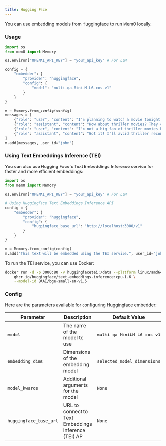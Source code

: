 ```yaml
---
title: Hugging Face
---
```


You can use embedding models from Huggingface to run Mem0 locally.

### Usage

```python
import os
from mem0 import Memory

os.environ["OPENAI_API_KEY"] = "your_api_key" # For LLM

config = {
    "embedder": {
        "provider": "huggingface",
        "config": {
            "model": "multi-qa-MiniLM-L6-cos-v1"
        }
    }
}

m = Memory.from_config(config)
messages = [
    {"role": "user", "content": "I'm planning to watch a movie tonight. Any recommendations?"},
    {"role": "assistant", "content": "How about thriller movies? They can be quite engaging."},
    {"role": "user", "content": "I'm not a big fan of thriller movies but I love sci-fi movies."},
    {"role": "assistant", "content": "Got it! I'll avoid thriller recommendations and suggest sci-fi movies in the future."}
]
m.add(messages, user_id="john")
```

### Using Text Embeddings Inference (TEI)

You can also use Hugging Face's Text Embeddings Inference service for faster and more efficient embeddings:

```python
import os
from mem0 import Memory

os.environ["OPENAI_API_KEY"] = "your_api_key" # For LLM

# Using HuggingFace Text Embeddings Inference API
config = {
    "embedder": {
        "provider": "huggingface",
        "config": {
            "huggingface_base_url": "http://localhost:3000/v1"
        }
    }
}

m = Memory.from_config(config)
m.add("This text will be embedded using the TEI service.", user_id="john")
```

To run the TEI service, you can use Docker:

```bash
docker run -d -p 3000:80 -v huggingfacetei:/data --platform linux/amd64 \
    ghcr.io/huggingface/text-embeddings-inference:cpu-1.6 \
    --model-id BAAI/bge-small-en-v1.5
```

### Config

Here are the parameters available for configuring Huggingface embedder:

| Parameter | Description | Default Value |
| --- | --- | --- |
| `model` | The name of the model to use | `multi-qa-MiniLM-L6-cos-v1` |
| `embedding_dims` | Dimensions of the embedding model | `selected_model_dimensions` |
| `model_kwargs` | Additional arguments for the model | `None` |
| `huggingface_base_url` | URL to connect to Text Embeddings Inference (TEI) API | `None` |